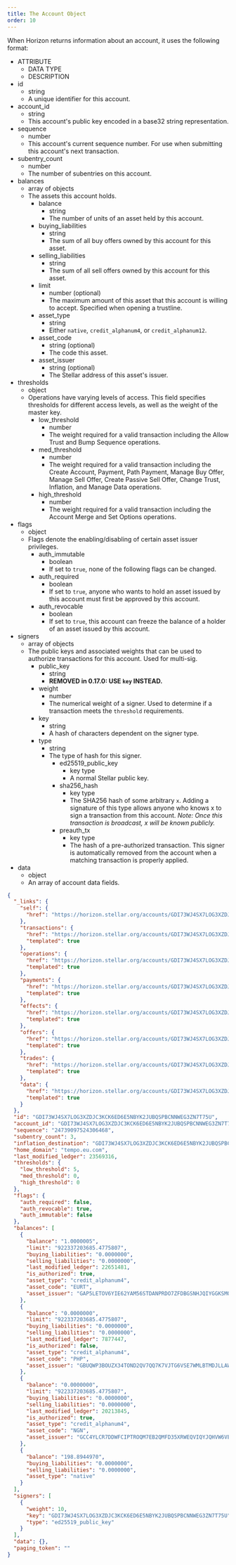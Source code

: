 ```yaml
---
title: The Account Object
order: 10
---
```



When Horizon returns information about an account, it uses the following format:

<NestedTable>

- ATTRIBUTE
  - DATA TYPE
  - DESCRIPTION
- id
  - string
  - A unique identifier for this account.
- account_id
  - string
  - This account's public key encoded in a base32 string representation.
- sequence
  - number
  - This account's current sequence number. For use when submitting this account's next transaction.
- subentry_count
  - number
  - The number of subentries on this account.
- balances
  - array of objects
  - The assets this account holds.
    - balance
      - string
      - The number of units of an asset held by this account.
    - buying_liabilities
      - string
      - The sum of all buy offers owned by this account for this asset.
    - selling_liabilities
      - string
      - The sum of all sell offers owned by this account for this asset.
    - limit
      - number (optional)
      - The maximum amount of this asset that this account is willing to accept. Specified when opening a trustline.
    - asset_type
      - string
      - Either `native`, `credit_alphanum4`, or `credit_alphanum12`.
    - asset_code
      - string (optional)
      - The code this asset.
    - asset_issuer
      - string (optional)
      - The Stellar address of this asset's issuer.
- thresholds
  - object
  - Operations have varying levels of access. This field specifies thresholds for different access levels, as well as the weight of the master key.
    - low_threshold
      - number
      - The weight required for a valid transaction including the Allow Trust and Bump Sequence operations.
    - med_threshold
      - number
      - The weight required for a valid transaction including the Create Account, Payment, Path Payment, Manage Buy Offer, Manage Sell Offer, Create Passive Sell Offer, Change Trust, Inflation, and Manage Data operations.
    - high_threshold
      - number
      - The weight required for a valid transaction including the Account Merge and Set Options operations.
- flags
  - object
  - Flags denote the enabling/disabling of certain asset issuer privileges.
    - auth_immutable
      - boolean
      - If set to `true`, none of the following flags can be changed.
    - auth_required
      - boolean
      - If set to `true`, anyone who wants to hold an asset issued by this account must first be approved by this account.
    - auth_revocable
      - boolean
      - If set to `true`, this account can freeze the balance of a holder of an asset issued by this account.
- signers
  - array of objects
  - The public keys and associated weights that can be used to authorize transactions for this account. Used for multi-sig.
    - public_key
      - string
      - **REMOVED in 0.17.0: USE `key` INSTEAD.**
    - weight
      - number
      - The numerical weight of a signer. Used to determine if a transaction meets the `threshold` requirements.
    - key
      - string
      - A hash of characters dependent on the signer type.
    - type
      - string
      - The type of hash for this signer.
        - ed25519_public_key
          - key type
          - A normal Stellar public key.
        - sha256_hash
          - key type
          - The SHA256 hash of some arbitrary `x`. Adding a signature of this type allows anyone who knows x to sign a transaction from this account. *Note: Once this transaction is broadcast, x will be known publicly.*
        - preauth_tx
          - key type
          - The hash of a pre-authorized transaction. This signer is automatically removed from the account when a matching transaction is properly applied.
- data
  - object
  - An array of account data fields.

</NestedTable>

<ExampleResponse>

```json
{
  "_links": {
    "self": {
      "href": "https://horizon.stellar.org/accounts/GDI73WJ4SX7LOG3XZDJC3KCK6ED6E5NBYK2JUBQSPBCNNWEG3ZN7T75U"
    },
    "transactions": {
      "href": "https://horizon.stellar.org/accounts/GDI73WJ4SX7LOG3XZDJC3KCK6ED6E5NBYK2JUBQSPBCNNWEG3ZN7T75U/transactions{?cursor,limit,order}",
      "templated": true
    },
    "operations": {
      "href": "https://horizon.stellar.org/accounts/GDI73WJ4SX7LOG3XZDJC3KCK6ED6E5NBYK2JUBQSPBCNNWEG3ZN7T75U/operations{?cursor,limit,order}",
      "templated": true
    },
    "payments": {
      "href": "https://horizon.stellar.org/accounts/GDI73WJ4SX7LOG3XZDJC3KCK6ED6E5NBYK2JUBQSPBCNNWEG3ZN7T75U/payments{?cursor,limit,order}",
      "templated": true
    },
    "effects": {
      "href": "https://horizon.stellar.org/accounts/GDI73WJ4SX7LOG3XZDJC3KCK6ED6E5NBYK2JUBQSPBCNNWEG3ZN7T75U/effects{?cursor,limit,order}",
      "templated": true
    },
    "offers": {
      "href": "https://horizon.stellar.org/accounts/GDI73WJ4SX7LOG3XZDJC3KCK6ED6E5NBYK2JUBQSPBCNNWEG3ZN7T75U/offers{?cursor,limit,order}",
      "templated": true
    },
    "trades": {
      "href": "https://horizon.stellar.org/accounts/GDI73WJ4SX7LOG3XZDJC3KCK6ED6E5NBYK2JUBQSPBCNNWEG3ZN7T75U/trades{?cursor,limit,order}",
      "templated": true
    },
    "data": {
      "href": "https://horizon.stellar.org/accounts/GDI73WJ4SX7LOG3XZDJC3KCK6ED6E5NBYK2JUBQSPBCNNWEG3ZN7T75U/data/{key}",
      "templated": true
    }
  },
  "id": "GDI73WJ4SX7LOG3XZDJC3KCK6ED6E5NBYK2JUBQSPBCNNWEG3ZN7T75U",
  "account_id": "GDI73WJ4SX7LOG3XZDJC3KCK6ED6E5NBYK2JUBQSPBCNNWEG3ZN7T75U",
  "sequence": "24739097524306468",
  "subentry_count": 3,
  "inflation_destination": "GDI73WJ4SX7LOG3XZDJC3KCK6ED6E5NBYK2JUBQSPBCNNWEG3ZN7T75U",
  "home_domain": "tempo.eu.com",
  "last_modified_ledger": 23569316,
  "thresholds": {
    "low_threshold": 5,
    "med_threshold": 0,
    "high_threshold": 0
  },
  "flags": {
    "auth_required": false,
    "auth_revocable": true,
    "auth_immutable": false
  },
  "balances": [
    {
      "balance": "1.0000005",
      "limit": "922337203685.4775807",
      "buying_liabilities": "0.0000000",
      "selling_liabilities": "0.0000000",
      "last_modified_ledger": 22651481,
      "is_authorized": true,
      "asset_type": "credit_alphanum4",
      "asset_code": "EURT",
      "asset_issuer": "GAP5LETOV6YIE62YAM56STDANPRDO7ZFDBGSNHJQIYGGKSMOZAHOOS2S"
    },
    {
      "balance": "0.0000000",
      "limit": "922337203685.4775807",
      "buying_liabilities": "0.0000000",
      "selling_liabilities": "0.0000000",
      "last_modified_ledger": 7877447,
      "is_authorized": false,
      "asset_type": "credit_alphanum4",
      "asset_code": "PHP",
      "asset_issuer": "GBUQWP3BOUZX34TOND2QV7QQ7K7VJTG6VSE7WMLBTMDJLLAW7YKGU6EP"
    },
    {
      "balance": "0.0000000",
      "limit": "922337203685.4775807",
      "buying_liabilities": "0.0000000",
      "selling_liabilities": "0.0000000",
      "last_modified_ledger": 20213845,
      "is_authorized": true,
      "asset_type": "credit_alphanum4",
      "asset_code": "NGN",
      "asset_issuer": "GCC4YLCR7DDWFCIPTROQM7EB2QMFD35XRWEQVIQYJQHVW6VE5MJZXIGW"
    },
    {
      "balance": "198.8944970",
      "buying_liabilities": "0.0000000",
      "selling_liabilities": "0.0000000",
      "asset_type": "native"
    }
  ],
  "signers": [
    {
      "weight": 10,
      "key": "GDI73WJ4SX7LOG3XZDJC3KCK6ED6E5NBYK2JUBQSPBCNNWEG3ZN7T75U",
      "type": "ed25519_public_key"
    }
  ],
  "data": {},
  "paging_token": ""
}
```

</ExampleResponse>
